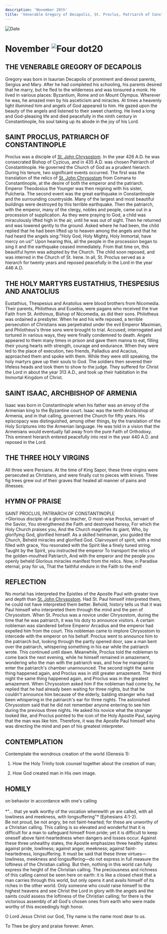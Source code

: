```yaml
---
description: 'November 20th'
title: 'Venerable Gregory of Decapolis, St. Proclus, Patriarch of Constantinople, Holy Martyrs Eustathius, Thespesius, and Anatolius'
---
```


<RunningHead />
<Image src="/title-imprint.png" height={68} width={50} alt="Date" className="title-imprint"/>

# <div id="date">November <Image className="four-dot" src="/four-dot.png" height={15} width={15} alt="Four dot" />20</div>

## THE VENERABLE GREGORY OF DECAPOLIS

Gregory was born in Isaurian Decapolis of prominent and devout parents, Sergius and Mary. After he had completed his schooling, his parents desired that he marry, but he fled to the wilderness and was tonsured a monk. He lived in various places: Byzantium, Rome and on Mount Olympus. Wherever he was, he amazed men by his asceticism and miracles. At times a heavenly light illumined him and angels of God appeared to him. He gazed upon the beauty of the angels and listened to their sweet chanting. He lived a long and God-pleasing life and died peacefully in the ninth century in Constantinople, his soul taking up its abode in the joy of his Lord.

## SAINT PROCLUS, PATRIARCH OF CONSTANTINOPLE

Proclus was a disciple of [St. John Chrysostom](/november/13th). In the year 426 A.D. he was consecrated Bishop of Cyzicus, and in 435 A.D. was chosen Patriarch of Constantinople. He governed the Church of God as a prudent hierarch. During his tenure, two significant events occurred. The first was the translation of the relics of [St. John Chrysostom](/november/13th) from Comana to Constantinople, at the desire of both the emperor and the patriarch. Emperor Theodosius the Younger was then reigning with his sister, Pulcheria. The second event was the great earthquake in Constantinople and the surrounding countryside. Many of the largest and most beautiful buildings were destroyed by this terrible earthquake. Then the patriarch, with the emperor, many of the clergy, nobles and people, came out in a procession of supplication. As they were praying to God, a child was miraculously lifted high in the air, until he was out of sight. Then he returned and was lowered gently to the ground. Asked where he had been, the child replied that he had been lifted up to heaven among the angels and that he had heard the angels sing:"Holy God, Holy Mighty, Holy Immortal, have mercy on us!" Upon hearing this, all the people in the procession began to sing it and the earthquake ceased immediately. From that time on, this beautiful hymn was adopted by the Church. The child soon reposed, and was interred in the Church of St. Irene. In all, St. Proclus served as a hierarch for twenty years and reposed peacefully in the Lord in the year 446 A.D.

## THE HOLY MARTYRS EUSTATHIUS, THESPESIUS AND ANATOLIUS

Eustathius, Thespesius and Anatolius were blood brothers from Nicomedia. Their parents, Philotheus and Eusebia, were pagans who received the true Faith from St. Anthimus, Bishop of Nicomedia, as did their sons. Philotheus was ordained a presbyter. When he and his wife reposed, a terrible persecution of Christians was perpetrated under the evil Emperor Maximian, and Philotheus's three sons were brought to trial. Accused, interrogated and tortured in various ways, they were finally condemned to death. Angels appeared to them many times in prison and gave them manna to eat, filling their young hearts with strength, courage and endurance. When they were led to the place of execution, two friends, Palladius and Acacius, approached them and spoke with them. While they were still speaking, the holy martyrs gave up their souls to God. The soldiers then severed their lifeless heads and took them to show to the judge. They suffered for Christ the Lord in about the year 313 A.D., and took up their habitation in the Immortal Kingdom of Christ.

## SAINT ISAAC, ARCHBISHOP OF ARMENIA

Isaac was born in Constantinople when his father was an envoy of the Armenian king to the Byzantine court. Isaac was the tenth Archbishop of Armenia, and in that calling, governed the Church for fifty years. His episcopacy was distinguished, among other things, by the translation of the Holy Scriptures into the Armenian language. He was told in a vision that the Armenians would eventually fall away from the pure Faith of Orthodoxy. This eminent hierarch entered peacefully into rest in the year 440 A.D. and reposed in the Lord.

## THE THREE HOLY VIRGINS

All three were Persians. At the time of King Sapor, these three virgins were persecuted as Christians, and were finally cut to pieces with knives. Three fig trees grew out of their graves that healed all manner of pains and illnesses.


## HYMN OF PRAISE
<div style={{textAlign:'center', color:'crimson', fontWeight:'bold'}}>
SAINT PROCLUS, PATRIARCH OF CONSTANTINOPLE
</div>
>Glorious disciple of a glorious teacher,  
O most-wise Proclus, servant of the Savior,  
You strengthened the Faith and destroyed heresy,  
For which the Holy Church praises you,  
And the Church magnifies its giant,  
Who, by glorifying God, glorified himself.  
As a skilled helmsman, you guided the Church,  
Beheld miracles and glorified God.  
Clairvoyant of spirit, with a mind filled with grace,  
You resonated with the Spirit like a finely tuned string.  
Taught by the Spirit, you instructed the emperor  
To transport the relics of the golden-mouthed Patriarch,  
And with the emperor and the people you openly beheld  
Glorious miracles manifest from the relics.  
Now, in Paradise eternal, pray for us,  
That the faithful endure in the Faith to the end!  


## REFLECTION

No mortal has interpreted the Epistles of the Apostle Paul with greater love and depth than [St. John Chrysostom](/november/13th). Had St. Paul himself interpreted them, he could not have interpreted them better. Behold, history tells us that it was Paul himself who interpreted them through the mind and the pen of Chrysostom. When St. Proclus was a novice under Chrysostom, during the time that he was patriarch, it was his duty to announce visitors. A certain nobleman was slandered before Emperor Arcadius and the emperor had expelled him from the court. This nobleman came to implore Chrysostom to intercede with the emperor on his behalf. Proclus went to announce him to the patriarch but, looking through the partly opened door, saw a man bent over the patriarch, whispering something in his ear while the patriarch wrote. This continued until dawn. Meanwhile, Proclus told the nobleman to come back the next evening, while he himself remained in amazement, wondering who the man with the patriarch was, and how he managed to enter the patriarch's chamber unannounced. The second night the same thing happened again, and Proclus was in still greater amazement. The third night the same thing happened again, and Proclus was in the greatest amazement. When Chrysostom asked him if the nobleman had come by, he replied that he had already been waiting for three nights, but that he couldn't announce him because of the elderly, balding stranger who had been whispering in the patriarch's ear for three nights. The astonished Chrysostom said that he did not remember anyone entering to see him during the previous three nights. He asked his novice what the stranger looked like, and Proclus pointed to the icon of the Holy Apostle Paul, saying that the man was like him. Therefore, it was the Apostle Paul himself who was directing the mind and pen of his greatest interpreter.


## CONTEMPLATION

Contemplate the wondrous creation of the world (Genesis 1):

1. How the Holy Trinity took counsel together about the creation of man;

2. How God created man in His own image.


## HOMILY
<div style={{textAlign:'center', color:'crimson', fontWeight:'bold'}}>
on behavior in accordance with one's calling
</div>
<br />
<div style={{textAlign:'right'}}>
*"… that ye walk worthy of the vocation wherewith ye are called, with all lowliness and meekness, with longsuffering"* (Ephesians 4:1-2).
</div>
Be not proud, be not angry, be not faint-hearted; for these are unworthy of a Christian calling. This calling is so elevated and wonderful that it is difficult for a man to safeguard himself from pride; yet it is difficult to keep oneself above faint-heartedness when dangers and losses occur. Against these three unhealthy states, the Apostle emphasizes three healthy states: against pride, lowliness; against anger, meekness; against faint-heartedness, longsuffering. It must be said that these three virtues—lowliness, meekness and longsuffering—do not express in full measure the loftiness of the Christian calling. But then, nothing in this world can fully express the height of the Christian calling. The preciousness and richness of this calling cannot be seen here on earth: it is like a closed chest that a man carries through this world, but only opens it and avails himself of its riches in the other world. Only someone who could raise himself to the highest heavens and see Christ the Lord in glory with the angels and the saints could assess the loftiness of the Christian calling; for there is the victorious assembly of all God's chosen ones from earth who were made worthy of this exceedingly high honor.

O Lord Jesus Christ our God, Thy name is the name most dear to us.

To Thee be glory and praise forever. Amen.